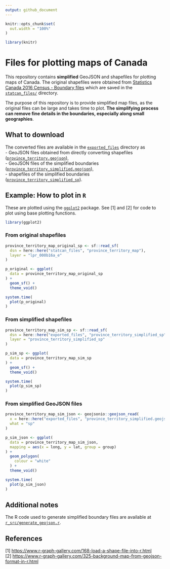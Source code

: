 ```yaml
---
output: github_document
---
```


<!-- README.md is generated from README.Rmd. Please edit that file -->

```r
knitr::opts_chunk$set(
  out.width = "100%"
)

library(knitr)
```

# Files for plotting maps of Canada

This repository contains **simplified** GeoJSON and shapefiles for plotting maps of Canada. The original shapefiles were obtained from [Statistics Canada 2016 Census - Boundary files](https://www12.statcan.gc.ca/census-recensement/2011/geo/bound-limit/bound-limit-2016-eng.cfm) which are saved in the [`statcan_files/`](statcan_files/) directory.

The purpose of this repository is to provide simplified map files, as the original files can be large and takes time to plot. **The simplifying process can remove fine details in the boundaries, especially along small geographies**.


## What to download

The converted files are available in the [`exported_files`](exported_files/) directory as  
- GeoJSON files obtained from directly converting shapefiles ([`province_territory.geojson`](exported_files/province_territory.geojson)),  
- GeoJSON files of the simplified boundaries ([`province_territory_simplified.geojson`](exported_files/province_territory_simplified.geojson)),  
- shapefiles of the simplified boundaries ([`province_territory_simplified_sp`](exported_files/province_territory_simplified_sp/)).  


## Example: How to plot in `R`

These are plotted using the [`ggplot2`](https://ggplot2.tidyverse.org/) package. See [1] and [2] for code to plot using base plotting functions.

```r

library(ggplot2)

```


### From original shapefiles

```r

province_territory_map_original_sp <- sf::read_sf(
  dsn = here::here("statcan_files", "province_territory_map"), 
  layer = "lpr_000b16a_e"
)

p_original <- ggplot(
  data = province_territory_map_original_sp
) + 
  geom_sf() + 
  theme_void()

system.time(
  plot(p_original)  
)

```



### From simplified shapefiles

```r

province_territory_map_sim_sp <- sf::read_sf(
  dsn = here::here("exported_files", "province_territory_simplified_sp"), 
  layer = "province_territory_simplified_sp"
)

p_sim_sp <- ggplot(
  data = province_territory_map_sim_sp
) + 
  geom_sf() + 
  theme_void()

system.time(
  plot(p_sim_sp)
)

```

### From simplified GeoJSON files

```r

province_territory_map_sim_json <- geojsonio::geojson_read(
  x = here::here("exported_files", "province_territory_simplified.geojson"),
  what = "sp"
)

p_sim_json <- ggplot(
  data = province_territory_map_sim_json,
  mapping = aes(x = long, y = lat, group = group)
) + 
  geom_polygon(
    colour = "white"
  ) + 
  theme_void()

system.time(
  plot(p_sim_json)
)

```



## Additional notes

The R code used to generate simplified boundary files are available at [`r_src/generate_geojson.r`](r_src/generate_geojson.r).



## References

[1] [https://www.r-graph-gallery.com/168-load-a-shape-file-into-r.html](https://www.r-graph-gallery.com/168-load-a-shape-file-into-r.html)  
[2] [https://www.r-graph-gallery.com/325-background-map-from-geojson-format-in-r.html](https://www.r-graph-gallery.com/325-background-map-from-geojson-format-in-r.html)  
